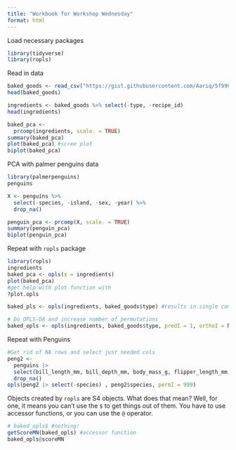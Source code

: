 ```yaml
---
title: "Workbook for Workshop Wednesday"
format: html
---
```



Load necessary packages

```r
library(tidyverse)
library(ropls)
```

Read in data

```r
baked_goods <- read_csv("https://gist.githubusercontent.com/Aariq/5f990c9e3067ddcdbae6f63a2726dfed/raw/6c383454c0a4018c5dce90dce903081537bbca3e/baked_goods.csv")
head(baked_goods)
```


```r
ingredients <- baked_goods %>% select(-type, -recipe_id)
head(ingredients)
```

```r
baked_pca <-
  prcomp(ingredients, scale. = TRUE)
summary(baked_pca)
plot(baked_pca) #scree plot
biplot(baked_pca)
```

PCA with palmer penguins data

```r
library(palmerpenguins)
penguins

X <- penguins %>%
  select(-species, -island, -sex, -year) %>%
  drop_na()

penguin_pca <- prcomp(X, scale. = TRUE)
summary(penguin_pca)
biplot(penguin_pca)
```

Repeat with `ropls` package

```r
library(ropls)
ingredients
baked_pca <- opls(x = ingredients)
plot(baked_pca)
#get help with plot function with 
?plot.opls
```

```r
baked_pls <- opls(ingredients, baked_goods$type) #results in single component model

# Do OPLS-DA and increase number of permutations
baked_opls <- opls(ingredients, baked_goods$type, predI = 1, orthoI = NA, permI = 999)
```


Repeat with Penguins

```r
#Get rid of NA rows and select just needed cols
peng2 <- 
  penguins |> 
  select(bill_length_mm, bill_depth_mm, body_mass_g, flipper_length_mm, species) |> 
  drop_na()  
opls(peng2 |> select(-species) , peng2$species, permI = 999)
```

Objects created by `ropls` are S4 objects.  What does that mean?  Well, for one, it means you can't use the `$` to get things out of them.  You have to use accessor functions, or you can use the `@` operator.

```r
# baked_opls$ #nothing!
getScoreMN(baked_opls) #accessor function
baked_opls@scoreMN
```

